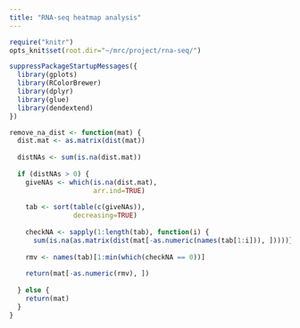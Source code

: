 ```yaml
---
title: "RNA-seq heatmap analysis"
---
```


```r
require("knitr")
opts_knit$set(root.dir="~/mrc/project/rna-seq/")
```

```r
suppressPackageStartupMessages({
  library(gplots)
  library(RColorBrewer)
  library(dplyr)
  library(glue)
  library(dendextend)
})
```

```r
remove_na_dist <- function(mat) {
  dist.mat <- as.matrix(dist(mat))
  
  distNAs <- sum(is.na(dist.mat))
  
  if (distNAs > 0) {
    giveNAs <- which(is.na(dist.mat),
                     arr.ind=TRUE)
    
    tab <- sort(table(c(giveNAs)), 
                decreasing=TRUE)
    
    checkNA <- sapply(1:length(tab), function(i) {
      sum(is.na(as.matrix(dist(mat[-as.numeric(names(tab[1:i])), ]))))})
    
    rmv <- names(tab)[1:min(which(checkNA == 0))]
    
    return(mat[-as.numeric(rmv), ])
    
  } else {
    return(mat)
  }
}
```

```r
```

```r
```

```r
```

```r
```

```r
```

```r
```

```r
```



